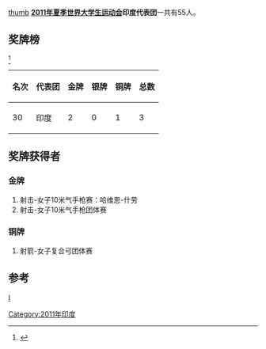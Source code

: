 [[文件:Flag_of_India.svg|thumb]]
'''[[2011年夏季世界大学生运动会|2011年夏季世界大学生运动会]]印度代表团'''一共有55人。

==奖牌榜==
<ref>{{Cite web |url=http://match.sz2011.org/Medal/CHI.htm |title=奖牌榜 |accessdate=2011-08-26 |archive-date=2012-07-14 |archive-url=https://archive.is/20120714212414/http://match.sz2011.org/Medal/CHI.htm |dead-url=no }}</ref>
{| class="wikitable"
|-
! 名次 !! 代表团 !! 金牌 !! 银牌 !! 铜牌 !! 总数
|-
| 30 || 印度  || 2  || 0  || 1  ||  3
|}
==奖牌获得者==
===金牌===
#射击-女子10米气手枪赛：哈维恩-什劳
#射击-女子10米气手枪团体赛
===铜牌===
#射箭-女子复合弓团体赛
==参考==
<references/>
{{2011年夏季世界大学生运动会代表团}}
[[分类:2011年夏季世界大学生运动会代表团|I]]
[[Category:2011年印度|Category:2011年印度]]